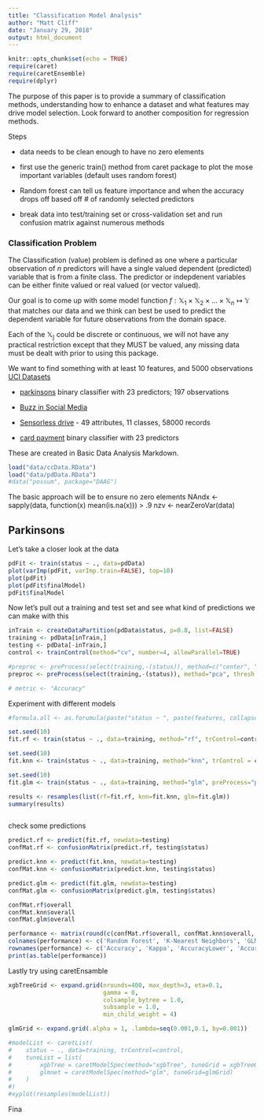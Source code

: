 ```yaml
---
title: "Classification Model Analysis"
author: "Matt Cliff"
date: "January 29, 2018"
output: html_document
---
```


```r
knitr::opts_chunk$set(echo = TRUE)
require(caret)
require(caretEnsemble)
require(dplyr)
```

The purpose of this paper is to provide a summary of classification methods, understanding how to enhance a dataset and what features may drive model selection.
Look forward to another composition for regression methods.


Steps 


* data needs to be clean enough to have no zero elements

* first use the generic train() method from caret package to plot the mose important variables (default uses random forest)

* Random forest can tell us feature importance and when the accuracy drops off based off # of randomly selected predictors

* break data into test/training set or cross-validation set and run confusion matrix against numerous methods


### Classification Problem

The Classification (value) problem is defined as one where a particular observation of $n$ predictors will have a single valued dependent (predicted) variable that is from a finite class.  The predictor or indepdenent variables can be either finite valued or real valued (or vector valued).

Our goal is to come up with some model function $f: \mathbb{X}_1 \times \mathbb{X}_2\times \dots \times \mathbb{X}_n\mapsto \mathbb{Y}$ that matches our data and we think can best be used to predict the dependent variable for future observations from the domain space.

Each of the $\mathbb{X_j}$ could be discrete or continuous, we will not have any practical restriction except that they MUST be valued, any missing data must be dealt with prior to using this package.

We want to find something with at least 10 features, and 5000 observations
[UCI Datasets](https://archive.ics.uci.edu/ml/datasets.html?format=&task=cla&att=&area=&numAtt=10to100&numIns=&type=&sort=instDown&view=table)

* [parkinsons](https://archive.ics.uci.edu/ml/datasets/Parkinsons) binary classifier with 23 predictors; 197 observations

* [Buzz in Social Media](https://archive.ics.uci.edu/ml/datasets/Buzz+in+social+media+)

* [Sensorless drive](https://archive.ics.uci.edu/ml/datasets/Dataset+for+Sensorless+Drive+Diagnosis) - 49 attributes, 11 classes, 58000 records

* [card payment](https://archive.ics.uci.edu/ml/datasets/default+of+credit+card+clients) binary classifier with 23 predictors



These are created in Basic Data Analysis Markdown.
```r
load("data/ccData.RData")
load("data/pdData.RData")
#data("possum", package="DAAG")

```

The basic approach will be to ensure no zero elements
NAndx <- sapply(data, function(x) mean(is.na(x))) > .9
nzv <- nearZeroVar(data)



## Parkinsons

Let's take a closer look at the data

```r
pdFit <- train(status ~ ., data=pdData)
plot(varImp(pdFit, varImp.train=FALSE), top=10)
plot(pdFit)
plot(pdFit$finalModel)
pdFit$finalModel
```

Now let's pull out a training and test set and see what kind of predictions we can make with this

```r
inTrain <- createDataPartition(pdData$status, p=0.8, list=FALSE)
training <- pdData[inTrain,]
testing <- pdData[-inTrain,]
control <- trainControl(method="cv", number=4, allowParallel=TRUE)

#preproc <- preProcess(select(training,-(status)), method=c("center", "scale", "pca"), thresh = 0.8)
preproc <- preProcess(select(training,-(status)), method="pca", thresh = 0.8)

# metric <- "Accuracy"
```
Experiment with different models

```r
#formula.all <- as.forumula(paste("status ~ ", paste(features, collapse="+")))

set.seed(10)
fit.rf <- train(status ~ ., data=training, method="rf", trControl=control)

set.seed(10)
fit.knn <- train(status ~ ., data=training, method="knn", trControl = control)

set.seed(10)
fit.glm <- train(status ~ ., data=training, method="glm", preProcess="pca", trControl = control)

results <- resamples(list(rf=fit.rf, knn=fit.knn, glm=fit.glm))
summary(results)



```

check some predictions

```r
predict.rf <- predict(fit.rf, newdata=testing)
confMat.rf <- confusionMatrix(predict.rf, testing$status)

predict.knn <- predict(fit.knn, newdata=testing)
confMat.knn <- confusionMatrix(predict.knn, testing$status)

predict.glm <- predict(fit.glm, newdata=testing)
confMat.glm <- confusionMatrix(predict.glm, testing$status)

confMat.rf$overall
confMat.knn$overall
confMat.glm$overall

performance <- matrix(round(c(confMat.rf$overall, confMat.knn$overall, confMat.glm$overall), 3), ncol=3)
colnames(performance) <- c('Random Forest', 'K-Nearest Neighbors', 'GLM pca')
rownames(performance) <- c('Accuracy', 'Kappa', 'AccuracyLower', 'AccuracyUpper', 'AccuracyNull', 'AccuracyPValue', 'McnemarPValue')
print(as.table(performance))
```

Lastly try using caretEnsamble
```r
xgbTreeGrid <- expand.grid(nrounds=400, max_depth=3, eta=0.1, 
                           gamma = 0, 
                           colsample_bytree = 1.0, 
                           subsample = 1.0, 
                           min_child_weight = 4)

glmGrid <- expand.grid(.alpha = 1, .lambda=seq(0.001,0.1, by=0.001))

#modelList <- caretList(
#    status ~ ., data=training, trControl=control,
#    tuneList = list(
#        xgbTree = caretModelSpec(method="xgbTree", tuneGrid = xgbTreeGrid, nthread=8),
#        glmnet = caretModelSpec(method="glm", tuneGrid=glmGrid)
#    )
#)
#xyplot(resamples(modelList))

```
Fina